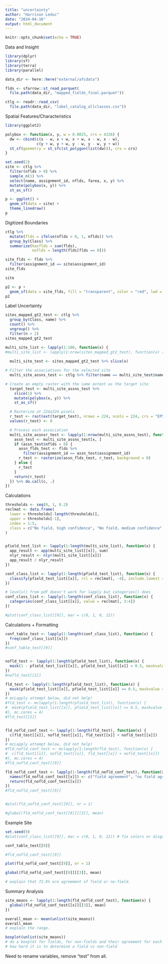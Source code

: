 ```yaml
---
title: "uncertainty"
author: "Harrison Leduc"
date: "2024-04-16"
output: html_document
---
```


```r
knitr::opts_chunk$set(echo = TRUE)
```


Data and Insight
```r
library(dplyr)
library(sf)
library(terra)
library(parallel)

data_dir <- here::here("external/afcdata")

flds <- sfarrow::st_read_parquet(
  file.path(data_dir, "mapped_fields_final.parquet"))

ctlg <- readr::read_csv(
  file.path(data_dir, "label_catalog_allclasses.csv"))
```

Spatial Features/Characteristics
```r
library(ggplot2)

polybox <- function(x, y, w = 0.0025, crs = 4326) {
  dw <- cbind(c(x - w, x + w, x + w, x - w, x - w),
              c(y + w, y + w, y - w, y - w, y + w))
  st_sf(geometry = st_sfc(st_polygon(list(dw))), crs = crs)
}

set.seed(2)
site <- ctlg %>% 
  filter(nflds > 0) %>% 
  sample_n(1) %>% 
  select(name, assignment_id, nflds, farea, x, y) %>% 
  mutate(polybox(x, y)) %>% 
  st_as_sf()

p <- ggplot() +
  geom_sf(data = site) +
  theme_linedraw()
p
```

Digitized Boundaries
```r
ctlg %>% 
  mutate(flds = ifelse(nflds > 0, 1, nflds)) %>% 
  group_by(Class) %>% 
  summarize(hasflds = sum(flds),
            noflds = length(flds[flds == 0]))

site_flds <- flds %>% 
  filter(assignment_id == site$assignment_id)
site_flds

site

p2 <- p +
  geom_sf(data = site_flds, fill = "transparent", color = "red", lwd = 0.5)
p2
```

Label Uncertainty
```r
sites_mapped_gt2_test <- ctlg %>%
  group_by(Class, name) %>%
  count() %>%
  ungroup() %>%
  filter(n > 2)
sites_mapped_gt2_test

multi_site_list <- lapply(1:100, function(x) {
#multi_site_list <- lapply(1:nrow(sites_mapped_gt2_test), function(x) {
  
  multi_site_test <- sites_mapped_gt2_test %>% slice(x)

# Filter the associations for the selected site
  multi_site_assns_test <- ctlg %>% filter(name == multi_site_test$name)

# Create an empty raster with the same extent as the target site
  target_test <- multi_site_assns_test %>%
    slice(1) %>%
    mutate(polybox(x, y)) %>%
    st_as_sf()

  # Rasterize at 224x224 pixels
  r_test <- rast(ext(target_test), nrows = 224, ncols = 224, crs = "EPSG:4326")
  values(r_test) <- 0

  # Process each association
  multi_site_assnsr_test <- lapply(1:nrow(multi_site_assns_test), function(x) {
    assn_test <- multi_site_assns_test[x, ]
    if (assn_test$nflds > 0) {
      assn_flds_test <- flds %>%
        filter(assignment_id == assn_test$assignment_id)
      r_test <- rasterize(assn_flds_test, r_test, background = 0)
    } else {
      r_test
    }
    return(r_test)
  }) %>% do.call(c, .)
})
```

Calculations
```r
thresholds <- seq(0, 1, 0.2)
reclmat <- data.frame(
  lower = thresholds[-length(thresholds)],
  upper = thresholds[-1],
  index = 1:5,
  class = c("No field, high confidence", "No field, medium confidence", "Uncertain", "Field, medium confidence", "Field, high confidence")
)


pfield_test_list <- lapply(1:length(multi_site_list), function(x) {
  app_result <- app(multi_site_list[[x]], sum)
  nlyr_result <- nlyr(multi_site_list[[x]])
  app_result / nlyr_result
})

conf_class_list <- lapply(1:length(pfield_test_list), function(x) {
  classify(pfield_test_list[[x]], rcl = reclmat[, -4], include.lowest = TRUE)
})

# levels() from pdf doesn't work for lapply but categories() does
conf_class_list <- lapply(1:length(conf_class_list), function(x) {
  categories(conf_class_list[[x]], value = reclmat[, 3:4])
})

#plot(conf_class_list[[9]], mar = c(0, 1, 0, 12))
```

Calculations + Formatting
```r
conf_table_test <- lapply(1:length(conf_class_list), function(x) {
  freq(conf_class_list[[x]])
})
#conf_table_test[[9]]


nofld_test <- lapply(1:length(pfield_test_list), function(x) {
  mask(1 - pfield_test_list[[x]], pfield_test_list[[x]] < 0.5, maskvalue = 0, updatevalue = 0)
})
#nofld_test[[2]]

fld_test <- lapply(1:length(pfield_test_list), function(x) {
  mask(pfield_test_list[[x]], pfield_test_list[[x]] >= 0.5, maskvalue = 0, updatevalue = 0)
})
# mcLapply attempt below, did not help!
#fld_test <- mclapply(1:length(pfield_test_list), function(x) {
#  mask(pfield_test_list[[x]], pfield_test_list[[x]] >= 0.5, maskvalue = 0, updatevalue = 0)
#}, mc.cores = 4)
#fld_test[[2]]


fld_nofld_conf_test <- lapply(1:length(fld_test), function(x) {
  c(fld_test[[x]], nofld_test[[x]], fld_test[[x]] + nofld_test[[x]])
})
# mcLapply attempt below, did not help!
#fld_nofld_conf_test <- mclapply(1:length(fld_test), function(x) {
#  c(fld_test[[x]], nofld_test[[x]], fld_test[[x]] + nofld_test[[x]])
#}, mc.cores = 4)
#fld_nofld_conf_test[[9]]

fld_nofld_conf_test <- lapply(1:length(fld_nofld_conf_test), function(x) {
  names(fld_nofld_conf_test[[x]]) <- c("field agreement", "no field agreement", "overall agreement")
  return(fld_nofld_conf_test[[x]])
})
#fld_nofld_conf_test[[9]]


#plot(fld_nofld_conf_test[[9]], nr = 1)

#global(fld_nofld_conf_test[[9]][[3]], mean)
```

Example Site
```r
set.seed(9)
#plot(conf_class_list[[9]], mar = c(0, 1, 0, 12)) # fix colors or disgard

conf_table_test[[9]]

#fld_nofld_conf_test[[9]]

plot(fld_nofld_conf_test[[9]], nr = 1)

global(fld_nofld_conf_test[[9]][[3]], mean)

# explain that 72.6% are agreement of field or no-field. 
```


Summary Analysis
```r
site_means <- lapply(1:length(fld_nofld_conf_test), function(x) {
  global(fld_nofld_conf_test[[x]][[3]], mean)
})

overall_mean <- mean(unlist(site_means))
overall_mean
# explain the range.

boxplot(unlist(site_means))
# do a boxplot for fields, for non-fields and their agreement for each respectively
# how hard it is to determine a field vs non-field
```


Need to rename variables, remove "test" from all.